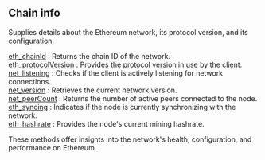 
<Meta
  title="Ethereum chain info | dRPC"
/>

## Chain info

Supplies details about the Ethereum network, its protocol version, and its configuration.

[eth_chainId](/ethereum-api/chaininfo/eth_chainId) : Returns the chain ID of the network. \
[eth_protocolVersion](/ethereum-api/chaininfo/eth_protocolVersion) : Provides the protocol version in use by the client. \
[net_listening](/ethereum-api/chaininfo/net_listening) : Checks if the client is actively listening for network connections. \
[net_version](/ethereum-api/chaininfo/net_version) : Retrieves the current network version. \
[net_peerCount](/ethereum-api/chaininfo/net_peerCount) : Returns the number of active peers connected to the node. \
[eth_syncing](/ethereum-api/chaininfo/eth_syncing) : Indicates if the node is currently synchronizing with the network. \
[eth_hashrate](/ethereum-api/chaininfo/eth_hashrate) : Provides the node's current mining hashrate.

These methods offer insights into the network's health, configuration, and performance on Ethereum.

<Space h={16} />
<GetStarted />
